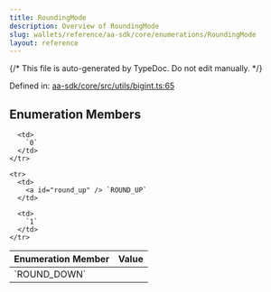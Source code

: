 ```yaml
---
title: RoundingMode
description: Overview of RoundingMode
slug: wallets/reference/aa-sdk/core/enumerations/RoundingMode
layout: reference
---
```


{/* This file is auto-generated by TypeDoc. Do not edit manually. */}

Defined in: [aa-sdk/core/src/utils/bigint.ts:65](https://github.com/alchemyplatform/aa-sdk/blob/17aad1f572375d42a06c7e3238078a88a435d459/aa-sdk/core/src/utils/bigint.ts#L65)

## Enumeration Members

<table>
  <thead>
    <tr>
      <th align="left">Enumeration Member</th>
      <th align="left">Value</th>
    </tr>
  </thead>

  <tbody>
    <tr>
      <td>
        <a id="round_down" /> `ROUND_DOWN`
      </td>

      <td>
        `0`
      </td>
    </tr>

    <tr>
      <td>
        <a id="round_up" /> `ROUND_UP`
      </td>

      <td>
        `1`
      </td>
    </tr>

  </tbody>
</table>
